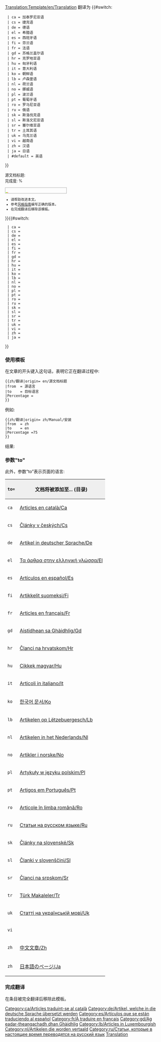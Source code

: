 <noinclude>[[Translation:Template/en/Translation]]</noinclude>{{en/Ambox| type  = style
| image = en/Translation.png
| text  = <strong>该文档正从 {{#switch:{{{from|}}}
  | ca = 加泰罗尼亚语
  | cs = 捷克语
  | de = 德语
  | el = 希腊语
  | es = 西班牙语
  | fi = 芬兰语
  | fr = 法语
  | gd = 苏格兰盖尔语
  | hr = 克罗地亚语
  | hu = 匈牙利语
  | it = 意大利语
  | ko = 朝鲜语
  | lb = 卢森堡语
  | nl = 荷兰语
  | no = 挪威语
  | pl = 波兰语
  | pt = 葡萄牙语
  | ro = 罗马尼亚语
  | ru = 俄语
  | sk = 斯洛伐克语
  | sl = 斯洛文尼亚语
  | sr = 塞尔维亚语
  | tr = 土耳其语
  | uk = 乌克兰语
  | vi = 越南语
  | zh = 汉语
  | ja = 日语
  | #default = 英语
}} 翻译为 {{#switch:{{{to|}}}
  | ca = 加泰罗尼亚语
  | cs = 捷克语
  | de = 德语
  | el = 希腊语
  | es = 西班牙语
  | fi = 芬兰语
  | fr = 法语
  | gd = 苏格兰盖尔语
  | hr = 克罗地亚语
  | hu = 匈牙利语
  | it = 意大利语
  | ko = 朝鲜语
  | lb = 卢森堡语
  | nl = 荷兰语
  | no = 挪威语
  | pl = 波兰语
  | pt = 葡萄牙语
  | ro = 罗马尼亚语
  | ru = 俄语
  | sk = 斯洛伐克语
  | sl = 斯洛文尼亚语
  | sr = 塞尔维亚语
  | tr = 土耳其语
  | uk = 乌克兰语
  | vi = 越南语
  | zh = 汉语
  | ja = 日语
  | #default = 英语
}}</strong>
<div style="font-size: 90%">
源文档标题: <includeonly>[[{{{origin}}}|{{{origin}}}]]</includeonly><noinclude>{{{origin}}}</noinclude><br/>完成度: {{{Percentage|0}}}%</div>
<div style="width:200px; text-align:Left; border:1px solid #aaa; padding:1px; overflow:hidden;"><span style="width:{{#expr: ({{{Percentage|0}}}/100) * 100}}%; height:2px; background:#7fff00; float:left;">&nbsp;</span><span style="width:{{#expr: 100 - ({{{Percentage|0}}}/100) * 100}}%; height:2px; background:#ff7f50; float:left;">&nbsp;</span></div><div style="font-size: 80%">
*请帮助改进本文。
*参考[[zh/Wiki/维基风格指南|风格指南]]编写正确的版本。
*在完成翻译后移除该模板。
</div>
}}<includeonly>{{#switch:{{{to|}}}
  | ca = [[Category:ca/Articles traduint-se al català]]
  | cs = 
  | de = [[Category:de/Artikel, welche in die deutsche Sprache übersetzt werden]]
  | el = 
  | es = [[Category:es/Artículos que se están traduciendo al español]]
  | fi = 
  | fr = [[Category:fr/À traduire en français]]
  | gd = [[Category:gd/Ag eadar-theangachadh dhan Ghàidhlig]]
  | hr = 
  | hu = 
  | it = 
  | ko = 
  | lb = [[Category:lb/Articles in Luxembourgish]]
  | nl = [[Category:nl/Artikelen die worden vertaald]]
  | no = 
  | pl = 
  | pt = 
  | ro = 
  | ru = [[Category:ru/Статьи, которые в настоящее время переводятся на русский язык]]
  | sk = 
  | sl = 
  | sr = 
  | tr = 
  | uk = 
  | vi = 
  | zh = 
  | ja = 
}}</includeonly><noinclude>

=== 使用模板 ===
在文章的开头键入这句话，表明它正在翻译过程中:
<pre>
{{zh/翻译|origin= en/源文档标题
|from  = 源语言
|to    = 目标语言
|Percentage =
}}
</pre>
例如:
<pre>
{{zh/翻译|origin= zh/Manual/安装
|from  = zh
|to    = en
|Percentage =75
}}
</pre>
结果:
{{zh/翻译|origin= zh/Manual/安装
|from  = zh
|to    = en
|Percentage =75
}}

===参数"to"===
此外，参数“to”表示页面的语言:

{|border="2" width="auto" cellspacing="4" cellpadding="3" rules="all" style="margin:1em 1em 1em 0; border:solid 1px #AAAAAA;"
!width='46' style="background:#efefef;"|<code>to=</code>
!colspan="2" style="background:#efefef;"|文档将被添加至... (目录)
|-
|<code>ca</code>|| [[:Category:ca/Articles en català|Articles en català/Ca]] || [[:Category:ca/Articles traduint-se al català|Articles traduint-se al català/Ca]]
|-
|<code>cs</code>|| [[:Category:cs/Články v českých|Články v českých/Cs]] ||
|-
|<code>de</code>|| [[:Category:de/Artikel in deutscher Sprache|Artikel in deutscher Sprache/De]] || [[:Category:de/Artikel, welche in die deutsche Sprache übersetzt werden|Artikel, welche in die deutsche Sprache übersetzt werden/De]]
|-
|<code>el</code>|| [[:Category:el/Τα άρθρα στην ελληνική γλώσσα|Τα άρθρα στην ελληνική γλώσσα/El]] ||
|-
|<code>es</code>|| [[:Category:es/Artículos en español|Artículos en español/Es]] || [[:Category:es/Artículos que se están traduciendo al español|Artículos que se están traduciendo al español/Es]]
|-
|<code>fi</code>|| [[:Category:fi/Artikkelit suomeksi|Artikkelit suomeksi/Fi]] ||
|-
|<code>fr</code>|| [[:Category:fr/Articles en français|Articles en français/Fr]] || [[:Category:fr/À traduire en français|À traduire en français/Fr]]
|-
|<code>gd</code>|| [[:Category:gd/Aistidhean sa Ghàidhlig|Aistidhean sa Ghàidhlig/Gd]] || [[:Category:gd/Ag eadar-theangachadh dhan Ghàidhlig|Ag eadar-theangachadh dhan Ghàidhlig/Gd]]
|-
|<code>hr</code>|| [[:Category:hr/Članci na hrvatskom|Članci na hrvatskom/Hr]] ||
|-
|<code>hu</code>|| [[:Category:hu/Cikkek magyar|Cikkek magyar/Hu]] || [[:Category:hu/Fordításban|Fordításban/Hu]]
|-
|<code>it</code>|| [[:Category:it/Articoli in italiano|Articoli in italiano/It]] || [[:Category:it/Articoli in fase di traduzione|Articoli in fase di traduzione/It]]
|-
|<code>ko</code>|| [[:Category:ko/한국어 문서|한국어 문서/Ko]] || [[:Category:ko/한국어로 번역중|한국어로 번역중/Ko]]
|-
|<code>lb</code>|| [[:Category:lb/Artikelen op Lëtzebuergesch|Artikelen op Lëtzebuergesch/Lb]] ||
|-
|<code>nl</code>|| [[:Category:nl/Artikelen in het Nederlands|Artikelen in het Nederlands/Nl]] || [[:Category:nl/Artikelen die worden vertaald]]
|-
|<code>no</code>|| [[:Category:no/Artikler i norske|Artikler i norske/No]] ||
|-
|<code>pl</code>|| [[:Category:pl/Artykuły w języku polskim|Artykuły w języku polskim/Pl]] ||
|-
|<code>pt</code>|| [[:Category:pt/Artigos em Português|Artigos em Português/Pt]] ||
|-
|<code>ro</code>|| [[:Category:ro/Articole în limba română|Articole în limba română/Ro]] ||
|-
|<code>ru</code>|| [[:Category:ru/Статьи на русском языке|Статьи на русском языке/Ru]] || [[:Category:ru/Статьи, которые в настоящее время переводятся на русский язык|Статьи в настоящее время переведенные на русский язык/Ru]]
|-
|<code>sk</code>|| [[:Category:sk/Články na slovenské|Články na slovenské/Sk]] ||
|-
|<code>sl</code>|| [[:Category:sl/Članki v slovenščini|Članki v slovenščini/Sl]] ||
|-
|<code>sr</code>|| [[:Category:sr/Članci na srpskom|Članci na srpskom/Sr]] ||
|-
|<code>tr</code>|| [[:Category:tr/Türk Makaleler|Türk Makaleler/Tr]] ||
|-
|<code>uk</code>|| [[:Category:uk/Статті на українській мові|Статті на українській мові/Uk]] ||
|-
|<code>vi</code>||  ||
|-
|<code>zh</code>|| [[:Category:zh/中文文章|中文文章/Zh]] ||
|-
|<code>zh</code>|| [[:Category:ja/日本語のページ|日本語のページ/Ja]] ||
|}

===完成翻译===
在条目被完全翻译后移除此模板。
[[Category:en/Message boxes|Translation]]</noinclude>